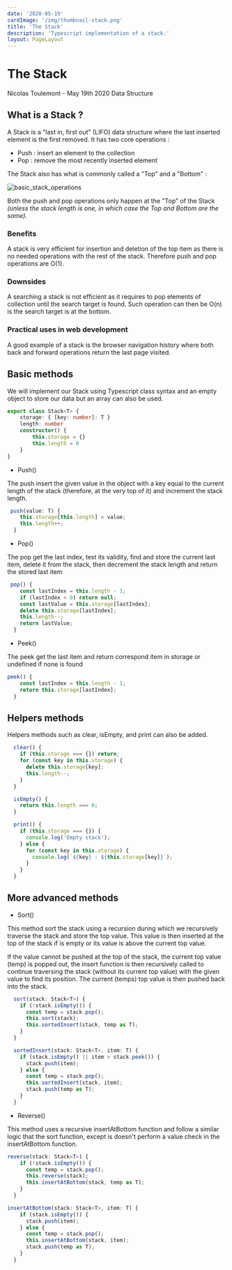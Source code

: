 ```yaml
---
date: '2020-05-19'
cardImage: '/img/thumbnail-stack.png'
title: 'The Stack'
description: 'Typescript implementation of a stack.'
layout: PageLayout
---
```



# The Stack

<Flex width='100%' align='center' justify='space-between'>
	Nicolas Toulemont - May 19th 2020 <Tag colorScheme='cyan'>Data Structure</Tag>
</Flex>

## What is a Stack ?

A Stack is a "last in, first out" (LIFO) data structure where the last inserted element is the first removed.
It has two core operations :

-   Push : insert an element to the collection
-   Pop : remove the most recently inserted element

The Stack also has what is commonly called a "Top" and a "Bottom" :

![basic_stack_operations](/img/basic-stack-operations.jpeg)

Both the push and pop operations only happen at the "Top" of the Stack _(unless the stack length is one, in which case the Top and Bottom are the same)_.

### Benefits

A stack is very efficient for insertion and deletion of the top item as there is no needed operations with the rest of the stack.
Therefore push and pop operations are O(1).

### Downsides

A searching a stack is not efficient as it requires to pop elements of collection until the search target is found.
Such operation can then be O(n) is the search target is at the bottom.

### Practical uses in web development

A good example of a stack is the browser navigation history where both back and forward operations return the last page visited.

## Basic methods

We will implement our Stack using Typescript class syntax and an empty object to store our data but an array can also be used.

```typescript
export class Stack<T> {
	storage: { [key: number]: T }
	length: number
	constructor() {
		this.storage = {}
		this.length = 0
	}
}
```

-   Push()

The push insert the given value in the object with a key equal to the current length of the stack (therefore, at the very top of it) and increment the stack length.

```typescript
 push(value: T) {
    this.storage[this.length] = value;
    this.length++;
  }
```

-   Pop()

The pop get the last index, test its validity, find and store the current last item, delete it from the stack, then decrement the stack length and return the stored last item

```typescript
 pop() {
    const lastIndex = this.length - 1;
    if (lastIndex < 0) return null;
    const lastValue = this.storage[lastIndex];
    delete this.storage[lastIndex];
    this.length--;
    return lastValue;
  }
```

-   Peek()

The peek get the last item and return correspond item in storage or undefined if none is found

```typescript
peek() {
    const lastIndex = this.length - 1;
    return this.storage[lastIndex];
  }
```

## Helpers methods

Helpers methods such as clear, isEmpty, and print can also be added.

```typescript
  clear() {
    if (this.storage === {}) return;
    for (const key in this.storage) {
      delete this.storage[key];
      this.length--;
    }
  }

  isEmpty() {
    return this.length === 0;
  }

  print() {
    if (this.storage === {}) {
      console.log('Empty stack');
    } else {
      for (const key in this.storage) {
        console.log(`${key} : ${this.storage[key]}`);
      }
    }
  }
```

## More advanced methods

-   Sort()

This method sort the stack using a recursion during which we recursively traverse the stack and store the top value. This value is then inserted at the top of the stack if is empty or its value is above the current top value.

If the value cannot be pushed at the top of the stack, the current top value (temp) is popped out, the insert function is then recursively called to continue traversing the stack (without its current top value) with the given value to find its position. The current (temps) top value is then pushed back into the stack.

```typescript
  sort(stack: Stack<T>) {
    if (!stack.isEmpty()) {
      const temp = stack.pop();
      this.sort(stack);
      this.sortedInsert(stack, temp as T);
    }
  }

  sortedInsert(stack: Stack<T>, item: T) {
    if (stack.isEmpty() || item > stack.peek()) {
      stack.push(item);
    } else {
      const temp = stack.pop();
      this.sortedInsert(stack, item);
      stack.push(temp as T);
    }
  }
```

-   Reverse()

This method uses a recursive insertAtBottom function and follow a similar logic that the sort function, except is doesn't perform a value check in the insertAtBottom function.

```typescript
reverse(stack: Stack<T>) {
    if (!stack.isEmpty()) {
      const temp = stack.pop();
      this.reverse(stack);
      this.insertAtBottom(stack, temp as T);
    }
  }

insertAtBottom(stack: Stack<T>, item: T) {
    if (stack.isEmpty()) {
      stack.push(item);
    } else {
      const temp = stack.pop();
      this.insertAtBottom(stack, item);
      stack.push(temp as T);
    }
  }
```
